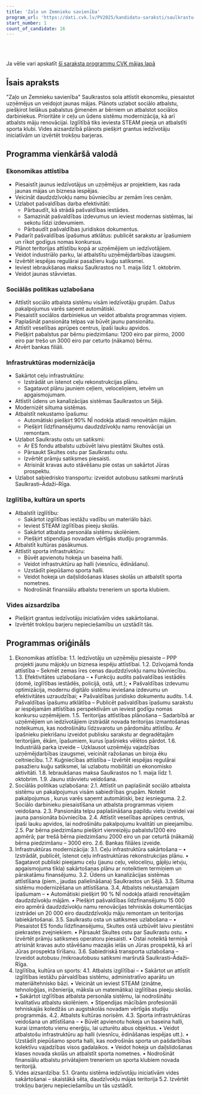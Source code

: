 ```yaml
---
title: 'Zaļo un Zemnieku savienība'
program_url: 'https://dati.cvk.lv/PV2025/kandidatu-saraksti/saulkrastu-novads/zalo-un-zemnieku-savieniba'
start_number: 1
count_of_candidate: 16
---
```



<Badge text="Ekonomikas attīstība" variant="note" size="small" /> <Badge text="Sociālā atbalsta sistēma" variant="note" size="small" /> <Badge text="Infrastruktūras modernizācija" variant="note" size="small" /> <Badge text="Izglītība un sports" variant="note" size="small" /> <Badge text="Vides aizsardzība" variant="note" size="small" />

<br/><br/> 

<Card title='Šis ir mākslīga intelekta ģenerēts apraksts' icon='starlight'>
    Ja vēlie vari apskatīt <a href={frontmatter.program_url} target='_blank'>šī saraksta programmu CVK mājas lapā</a>
    </Card>

## Īsais apraksts

"Zaļo un Zemnieku savienība" Saulkrastos sola attīstīt ekonomiku, piesaistot uzņēmējus un veidojot jaunas mājas. Plānots uzlabot sociālo atbalstu, piešķirot lielākus pabalstus ģimenēm ar bērniem un atbalstot sociālos darbiniekus. Prioritāte ir ceļu un ūdens sistēmu modernizācija, kā arī atbalsts māju renovācijai. Izglītībā tiks ieviesta STEAM pieeja un atbalstīti sporta klubi. Vides aizsardzībā plānots piešķirt grantus iedzīvotāju iniciatīvām un izvērtēt trokšņu barjeras.

## Programma vienkāršā valodā

### Ekonomikas attīstība
*   Piesaistīt jaunus iedzīvotājus un uzņēmējus ar projektiem, kas rada jaunas mājas un biznesa iespējas.
*   Veicināt daudzdzīvokļu namu būvniecību ar zemām īres cenām.
*   Uzlabot pašvaldības darba efektivitāti:
    *   Pārbaudīt, kā strādā pašvaldības iestādes.
    *   Samazināt pašvaldības izdevumus un ieviest modernas sistēmas, lai sekotu līdzi izdevumiem.
    *   Pārbaudīt pašvaldības juridiskos dokumentus.
*   Padarīt pašvaldības īpašumus atklātus: publicēt sarakstu ar īpašumiem un rīkot godīgus nomas konkursus.
*   Plānot teritorijas attīstību kopā ar uzņēmējiem un iedzīvotājiem.
*   Veidot industriālo parku, lai atbalstītu uzņēmējdarbības izaugsmi.
*   Izvērtēt iespējas regulārai pasažieru kuģu satiksmei.
*   Ieviest iebraukšanas maksu Saulkrastos no 1. maija līdz 1. oktobrim.
*   Veidot jaunas stāvvietas.

### Sociālās politikas uzlabošana
*   Attīstīt sociālo atbalsta sistēmu visām iedzīvotāju grupām. Dažus pakalpojumus varēs saņemt automātiski.
*   Piesaistīt sociālos darbiniekus un veidot atbalsta programmas viņiem.
*   Paplašināt pansionāta telpas vai būvēt jaunu pansionātu.
*   Attīstīt veselības aprūpes centrus, īpaši lauku apvidos.
*   Piešķirt pabalstus par bērnu piedzimšanu: 1200 eiro par pirmo, 2000 eiro par trešo un 3000 eiro par ceturto (nākamo) bērnu.
*   Atvērt bankas filiāli.

### Infrastruktūras modernizācija
*   Sakārtot ceļu infrastruktūru:
    *   Izstrādāt un īstenot ceļu rekonstrukcijas plānu.
    *   Sagatavot plānu jauniem ceļiem, veloceliņiem, ietvēm un apgaismojumam.
*   Attīstīt ūdens un kanalizācijas sistēmas Saulkrastos un Sējā.
*   Modernizēt siltuma sistēmas.
*   Atbalstīt nekustamo īpašumu:
    *   Automātiski piešķirt 90% NĪ nodokļa atlaidi renovētām mājām.
    *   Piešķirt līdzfinansējumu daudzdzīvokļu namu renovācijai un remontam.
*   Uzlabot Saulkrastu ostu un satiksmi:
    *   Ar ES fondu atbalstu uzbūvēt laivu piestātni Skultes ostā.
    *   Pārsaukt Skultes ostu par Saulkrastu ostu.
    *   Izvērtēt prāmju satiksmes piesaisti.
    *   Atrisināt kravas auto stāvēšanu pie ostas un sakārtot Jūras prospektu.
*   Uzlabot sabiedrisko transportu: izveidot autobusu satiksmi maršrutā Saulkrasti–Ādaži–Rīga.

### Izglītība, kultūra un sports
*   Atbalstīt izglītību:
    *   Sakārtot izglītības iestāžu vadību un materiālo bāzi.
    *   Ieviest STEAM izglītības pieeju skolās.
    *   Sakārtot atbalsta personāla sistēmu skolēniem.
    *   Piešķirt stipendijas novadam vērtīgās studiju programmās.
*   Atbalstīt kultūras pasākumus.
*   Attīstīt sporta infrastruktūru:
    *   Būvēt apvienotu hokeja un baseina halli.
    *   Veidot infrastruktūru ap halli (viesnīcu, ēdināšanu).
    *   Uzstādīt piepūšamo sporta halli.
    *   Veidot hokeja un daiļslidošanas klases skolās un atbalstīt sporta nometnes.
    *   Nodrošināt finansiālu atbalstu treneriem un sporta klubiem.

### Vides aizsardzība
*   Piešķirt grantus iedzīvotāju iniciatīvām vides sakārtošanai.
*   Izvērtēt trokšņu barjeru nepieciešamību un uzstādīt tās.

## Programmas oriģināls

1. Ekonomikas attīstība:
1.1. Iedzīvotāju un uzņēmēju piesaiste – PPP projekti jaunu mājokļu un biznesa iespēju attīstībai.
1.2. Dzīvojamā fonda attīstība – Sekmēt zemas īres cenas daudzdzīvokļu namu būvniecību.
1.3. Efektivitātes uzlabošana –
• Funkciju audits pašvaldības iestādēs (domē, izglītības iestādēs, policijā, ostā, utt.);
• Pašvaldības izdevumu optimizācija, modernu digitālo sistēmu ieviešana izdevumu un efektivitātes uzraudzībai;
• Pašvaldības juridisko dokumentu audits.
1.4. Pašvaldības īpašumu atklātība – Publicēt pašvaldības īpašumu sarakstu ar iespējamām attīstības perspektīvām un ieviest godīgu nomas konkursu uzņēmējiem.
1.5. Teritorijas attīstības plānošana – Sadarbībā ar uzņēmējiem un iedzīvotājiem izstrādāt novada teritorijas izmantošanas noteikumus, kas nodrošinātu līdzsvarotu un pārdomātu attīstību. Ar īpašnieku piekrišanu izveidot publisku sarakstu ar degradētajām teritorijām, ēkām, īpašumiem, kurus īpašnieks vēlētos pārdot.
1.6. Industriālā parka izveide – Uzklausot uzņēmēju vajadzības uzņēmējdarbības izaugsmei, veicināt ražošanas un biroja ēku celtniecību.
1.7. Kuģniecības attīstība – Izvērtēt iespējas regulārai pasažieru kuģu satiksmei, lai uzlabotu mobilitāti un ekonomisko aktivitāti.
1.8. Iebraukšanas maksa Saulkrastos no 1. maija līdz 1. oktobrim.
1.9. Jaunu stāvvietu veidošana.
2. Sociālās politikas uzlabošana:
2.1. Attīstīt un paplašināt sociālo atbalsta sistēmu un pakalpojumus visām sabiedrības grupām. Noteikt pakalpojumus , kurus varēs saņemt automātiski, bez iesnieguma.
2.2. Sociālo darbinieku piesaistīšana un atbalsta programmas viņiem veidošana.
2.3. Pansionāta telpu paplašināšana papildu vietu izveidei vai jauna pansionāta būvniecība.
2.4. Attīstīt veselības aprūpes centrus, īpaši lauku apvidos, lai nodrošinātu pakalpojumu kvalitāti un pieejamību.
2.5. Par bērna piedzimšanu piešķirt vienreizēju pabalstu1200 eiro apmērā; par trešā bērna piedzimšanu 2000 eiro un par ceturtā (nākamā) bērna piedzimšanu – 3000 eiro.
2.6. Bankas filiāles izveide.
3. Infrastruktūras modernizācija:
3.1. Ceļu infrastruktūra sakārtošana –
• Izstrādāt, publicēt, īstenot ceļu infrastruktūras rekonstrukcijas plānu.
• Sagatavot publiski pieejamu ceļu (jaunu ceļu, veloceliņu, gājēju ietvju, apgaismojuma tīkla) sakārtošanas plānu ar noteiktiem termiņiem un pārskatāmu finansējumu.
3.2. Ūdens un kanalizācijas sistēmas attīstīšana (piem., jaudas palielināšana) Saulkrastos un Sējā.
3.3. Siltuma sistēmu modernizēšana un attīstīšana.
3.4. Atbalsts nekustamajam īpašumam –
• Automātiski piešķirt 90 % NĪ nodokļa atlaidi renovētajām daudzdzīvokļu mājām.
• Piešķirt pašvaldības līdzfinansējumu 15 000 eiro apmērā daudzdzīvokļu namu renovācijas tehniskās dokumentācijas izstrādei un 20 000 eiro daudzdzīvokļu māju remontam un teritorijas labiekārtošanai.
3.5. Saulkrastu osta un satiksmes uzlabošana –
• Piesaistot ES fondu līdzfinansējumu, Skultes ostā uzbūvēt laivu piestātni piekrastes zvejniekiem.
• Pārsaukt Skultes ostu par Saulkrastu ostu.
• Izvērtēt prāmju satiksmes operatoru piesaisti.
• Ostai noteiktā termiņā atrisināt kravas auto stāvēšanu mazajās ielās un Jūras prospektā, kā arī Jūras prospekta tīrīšanu.
3.6. Sabiedriskā transporta uzlabošana – Izveidot autobusu /mikroautobusu satiksmi maršrutā Saulkrasti–Ādaži–Rīga.
4. Izglītība, kultūra un sports:
4.1. Atbalsts izglītībai –
• Sakārtot un attīstīt izglītības iestāžu pārvaldības sistēmu, administratīvo aparātu un materiāltehnisko bāzi.
• Veicināt un ieviest STEAM (zinātne, tehnoloģijas, inženierija, māksla un matemātika) izglītības pieeju skolās.
• Sakārtot izglītības atbalsta personāla sistēmu, lai nodrošinātu kvalitatīvu atbalstu skolēniem.
• Stipendijas mācībām profesionāli tehniskajās koledžās un augstskolās novadam vērtīgās studiju programmās.
4.2. Atbalsts kultūras norisēm.
4.3. Sporta infrastruktūras veidošana un attīstīšana –
• Būvēt apvienotu hokeja un baseina halli, kurai izmantotu vienu enerģiju, lai uzturētu abus objektus.
• Veidot atbalstošu infrastruktūru ap halli (viesnīcu, ēdināšanas iespējas utt.).
• Uzstādīt piepūšamo sporta halli, kas nodrošinās sporta un pašdarbības kolektīvu vajadzības visos gadalaikos.
• Veidot hokeja un daiļslidošanas klases novada skolās un atbalstīt sporta nometnes.
• Nodrošināt finansiālu atbalstu privātajiem treneriem un sporta klubiem novada teritorijā.
5. Vides aizsardzība:
5.1. Grantu sistēma iedzīvotāju iniciatīvām vides sakārtošanai – skaistākā sēta, daudzīvokļu mājas teritorija
5.2. Izvērtēt trokšņu barjeru nepieciešamību un tās uzstādīt.
